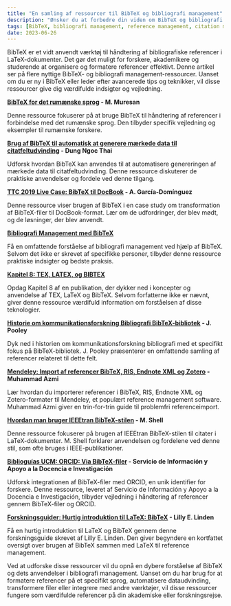 ```yaml
---
title: "En samling af ressourcer til BibTeX og bibliografi management"
description: "Ønsker du at forbedre din viden om BibTeX og bibliografi management? Udforsk denne samling af værdifulde ressourcer, herunder vejledninger, casestudier og guides. Lær om BibTeX for det rumænske sprog, automatiseret dataudvinding ved hjælp af BibTeX, transformation af BibTeX-filer og meget mere. Opdag praktiske indsigter, tips og bedste praksis fra eksperter på området. Uanset om du er forsker, akademiker eller studerende, vil disse ressourcer hjælpe dig med at mestre BibTeX og effektivt håndtere dine referencer. Begynd at udforske i dag!"
tags: [BibTeX, bibliografi management, reference management, citation management, LaTeX, rumænsk sprog, automatiseret dataudvinding, transformation, forskningsværktøjer]
date: 2023-06-26
---
```



BibTeX er et vidt anvendt værktøj til håndtering af bibliografiske referencer i LaTeX-dokumenter. Det gør det muligt for forskere, akademikere og studerende at organisere og formatere referencer effektivt. Denne artikel ser på flere nyttige BibTeX- og bibliografi management-ressourcer. Uanset om du er ny i BibTeX eller leder efter avancerede tips og teknikker, vil disse ressourcer give dig værdifulde indsigter og vejledning.

<CiteDrive />

**[BibTeX for det rumænske sprog](https://www.citedrive.com/discovery/bibtex-for-the-romanian-language/8a76deac65bd84a8901fc43a263722f0598702bd) - M. Muresan**

Denne ressource fokuserer på at bruge BibTeX til håndtering af referencer i forbindelse med det rumænske sprog. Den tilbyder specifik vejledning og eksempler til rumænske forskere.

**[Brug af BibTeX til automatisk at generere mærkede data til citatfeltudvinding](https://www.citedrive.com/discovery/using-bibtex-to-automatically-generate-labeled-data-for-citation-field-extraction/b1f5576f9ed29ed2de7e9297bbf553b01683a725) - Dung Ngoc Thai**

Udforsk hvordan BibTeX kan anvendes til at automatisere genereringen af mærkede data til citatfeltudvinding. Denne ressource diskuterer de praktiske anvendelser og fordele ved denne tilgang.

**[TTC 2019 Live Case: BibTeX til DocBook](https://www.citedrive.com/discovery/the-ttc-2019-live-case-bibtex-to-docbook/10538a1899f0906573073f615f86dc26a490776c) - A. García-Domínguez**
 
Denne ressource viser brugen af BibTeX i en case study om transformation af BibTeX-filer til DocBook-format. Lær om de udfordringer, der blev mødt, og de løsninger, der blev anvendt.

**[Bibliografi Management med BibTeX](https://www.citedrive.com/discovery/bibliography-management-with-bibtex/a12301daa9400e4d96dd4f2371d10b6c7c335725)**

Få en omfattende forståelse af bibliografi management ved hjælp af BibTeX. Selvom det ikke er skrevet af specifikke personer, tilbyder denne ressource praktiske indsigter og bedste praksis.

**[Kapitel 8: TEX, LATEX, og BIBTEX](https://www.citedrive.com/discovery/chapter-8-tex-latex-and-bibtex/563861283b08b00ec9a97054e185b431aabe0c60)**

Opdag Kapitel 8 af en publikation, der dykker ned i koncepter og anvendelse af TEX, LaTeX og BibTeX. Selvom forfatterne ikke er nævnt, giver denne ressource værdifuld information om forståelsen af disse teknologier.

**[Historie om kommunikationsforskning Bibliografi BibTeX-bibliotek](https://www.citedrive.com/discovery/history-of-communication-research-bibliography-bibtex-library/1265c7fe7675b751746489fcb75bb10c7524faac) - J. Pooley**

Dyk ned i historien om kommunikationsforskning bibliografi med et specifikt fokus på BibTeX-bibliotek. J. Pooley præsenterer en omfattende samling af referencer relateret til dette felt.

**[Mendeley: Import af referencer BibTeX, RIS, Endnote XML og Zotero](https://www.citedrive.com/discovery/mendeley-import-referensi-bibtex-ris-endnote-xml-dan-zotero/9ecb2b91e7224284d423689d74c933fceb79ea0f) - Muhammad Azmi**

Lær hvordan du importerer referencer i BibTeX, RIS, Endnote XML og Zotero-formater til Mendeley, et populært reference management software. Muhammad Azmi giver en trin-for-trin guide til problemfri referenceimport.

**[Hvordan man bruger IEEEtran BibTeX-stilen](https://www.citedrive.com/discovery/how-to-use-the-ieeetran-bibtex-style/5df19a27237c9f5a46ca63a86cf158b98f597b48) - M. Shell**

Denne ressource fokuserer på brugen af IEEEtran BibTeX-stilen til citater i LaTeX-dokumenter. M. Shell forklarer anvendelsen og fordelene ved denne stil, som ofte bruges i IEEE-publikationer.

**[Biblioguías UCM: ORCID: Via BibTeX-filer](https://www.citedrive.com/discovery/biblioguias-ucm-orcid-mediante-ficheros-bibtex/312ead8f1f81863652a4a8171d78e5cc6f13ff23) - Servicio de Información y Apoyo a la Docencia e Investigación**

Udforsk integrationen af BibTeX-filer med ORCID, en unik identifier for forskere. Denne ressource, leveret af Servicio de Información y Apoyo a la Docencia e Investigación, tilbyder vejledning i håndtering af referencer gennem BibTeX-filer og ORCID.

**[Forskningsguider: Hurtig introduktion til LaTeX: BibTeX](https://www.citedrive.com/discovery/research-guides-quick-introduction-to-latex-bibtex/711b554c1f3564b33a2635d635e027fd4d0ba89a) - Lilly E. Linden**

Få en hurtig introduktion til LaTeX og BibTeX gennem denne forskningsguide skrevet af Lilly E. Linden. Den giver begyndere en kortfattet oversigt over brugen af BibTeX sammen med LaTeX til reference management.

Ved at udforske disse ressourcer vil du opnå en dybere forståelse af BibTeX og dets anvendelser i bibliografi management. Uanset om du har brug for at formatere referencer på et specifikt sprog, automatisere dataudvinding, transformere filer eller integrere med andre værktøjer, vil disse ressourcer fungere som værdifulde referencer på din akademiske eller forskningsrejse.
